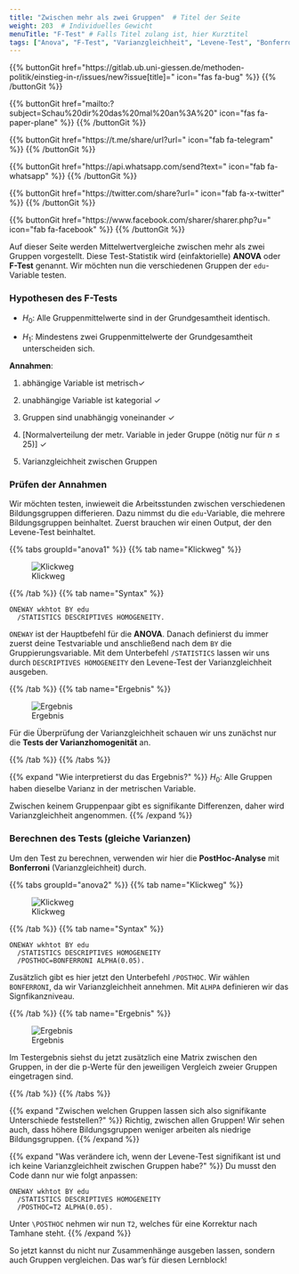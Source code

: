 ```yaml
---
title: "Zwischen mehr als zwei Gruppen"  # Titel der Seite
weight: 203  # Individuelles Gewicht 
menuTitle: "F-Test" # Falls Titel zulang ist, hier Kurztitel
tags: ["Anova", "F-Test", "Varianzgleichheit", "Levene-Test", "Bonferroni"]  # Tags hiereinsetzen; Kurzwort, was auf der Seite passsiert
---
```


{{% buttonGit href=\"https\:\/\/gitlab.ub.uni-giessen.de\/methoden-politik\/einstieg-in-r\/issues\/new?issue[title]=\" icon=\"fas fa-bug\" %}} {{% /buttonGit %}} 

{{% buttonGit href=\"mailto\:?subject=Schau\%20dir\%20das\%20mal\%20an\%3A\%20\" icon=\"fas fa-paper-plane\" %}} {{% /buttonGit %}}

{{% buttonGit href=\"https\:\/\/t.me\/share\/url?url=\" icon=\"fab fa-telegram\" %}} {{% /buttonGit %}}

{{% buttonGit href=\"https\:\/\/api.whatsapp.com\/send?text=\" icon=\"fab fa-whatsapp\" %}} {{% /buttonGit %}}

{{% buttonGit href=\"https\:\/\/twitter.com\/share?url=\" icon=\"fab fa-x-twitter\" %}} {{% /buttonGit %}}

{{% buttonGit href=\"https\:\/\/www.facebook.com\/sharer\/sharer.php?u=\" icon=\"fab fa-facebook\" %}} {{% /buttonGit %}}

Auf dieser Seite werden Mittelwertvergleiche zwischen mehr als zwei Gruppen vorgestellt. Diese Test-Statistik wird (einfaktorielle) **ANOVA** oder **F-Test** genannt. Wir möchten nun die verschiedenen Gruppen der `edu`-Variable testen. 

### Hypothesen des F-Tests

- $H_0$: Alle Gruppenmittelwerte sind in der Grundgesamtheit identisch.

- $H_1$: Mindestens zwei Gruppenmittelwerte der Grundgesamtheit unterscheiden sich.


**Annahmen**:

1. abhängige Variable ist metrisch$\checkmark$

2. unabhängige Variable ist kategorial $\checkmark$

3. Gruppen sind unabhängig voneinander $\checkmark$

4. [Normalverteilung der metr. Variable in jeder Gruppe (nötig nur für $n \leq 25$)] $\checkmark$

5. Varianzgleichheit zwischen Gruppen

### Prüfen der Annahmen

Wir möchten testen, inwieweit die Arbeitsstunden zwischen verschiedenen Bildungsgruppen differieren. Dazu nimmst du die `edu`-Variable, die mehrere Bildungsgruppen beinhaltet. Zuerst  brauchen wir einen Output, der den Levene-Test beinhaltet.

{{% tabs groupId=\"anova1\" %}}
{{% tab name=\"Klickweg\" %}}

![Klickweg](../gif/anova1.gif)

{{% /tab %}}
{{% tab name=\"Syntax\" %}}
```spss
ONEWAY wkhtot BY edu
  /STATISTICS DESCRIPTIVES HOMOGENEITY.
```

`ONEWAY` ist der Hauptbefehl für die **ANOVA**. Danach definierst du immer zuerst deine Testvariable und anschließend nach dem `BY` die Gruppierungsvariable. Mit dem Unterbefehl `/STATISTICS` lassen wir uns durch `DESCRIPTIVES HOMOGENEITY` den Levene-Test der Varianzgleichheit ausgeben. 

{{% /tab %}}
{{% tab name=\"Ergebnis\" %}}

![Ergebnis](../img/anova1.png)

Für die Überprüfung der Varianzgleichheit schauen wir uns zunächst nur die **Tests der Varianzhomogenität** an. 

{{% /tab %}}
{{% /tabs %}}

{{% expand \"Wie interpretierst du das Ergebnis?\" %}}
$H_0$: Alle Gruppen haben dieselbe Varianz in der metrischen Variable.

Zwischen keinem Gruppenpaar gibt es signifikante Differenzen, daher wird Varianzgleichheit angenommen. 
{{% /expand %}}

### Berechnen des Tests (gleiche Varianzen)

Um den Test zu berechnen, verwenden wir hier die **PostHoc-Analyse** mit **Bonferroni** (Varianzgleichheit) durch.

{{% tabs groupId=\"anova2\" %}}
{{% tab name=\"Klickweg\" %}}

![Klickweg](../gif/anova2.gif)

{{% /tab %}}
{{% tab name=\"Syntax\" %}}
```spss
ONEWAY wkhtot BY edu
  /STATISTICS DESCRIPTIVES HOMOGENEITY 
  /POSTHOC=BONFERRONI ALPHA(0.05).
```

Zusätzlich gibt es hier jetzt den Unterbefehl `/POSTHOC`. Wir wählen `BONFERRONI`, da wir Varianzgleichheit annehmen. Mit `ALHPA` definieren wir das Signfikanzniveau.

{{% /tab %}}
{{% tab name=\"Ergebnis\" %}}

![Ergebnis](../img/anova2.png)

Im Testergebnis siehst du jetzt zusätzlich eine Matrix zwischen den Gruppen, in der die p-Werte für den jeweiligen Vergleich zweier Gruppen eingetragen sind. 

{{% /tab %}}
{{% /tabs %}}

{{% expand \"Zwischen welchen Gruppen lassen sich also signifikante Unterschiede feststellen?\" %}}
Richtig, zwischen allen Gruppen! Wir sehen auch, dass höhere Bildungsgruppen weniger arbeiten als niedrige Bildungsgruppen.
{{% /expand %}}

{{% expand \"Was verändere ich, wenn der Levene-Test signifikant ist und ich keine Varianzgleichheit zwischen Gruppen habe?\" %}}
Du musst den Code dann nur wie folgt anpassen:
```spss
ONEWAY wkhtot BY edu
  /STATISTICS DESCRIPTIVES HOMOGENEITY 
  /POSTHOC=T2 ALPHA(0.05).
```

Unter `\POSTHOC` nehmen wir nun `T2`, welches für eine Korrektur nach Tamhane steht.
{{% /expand %}}

So jetzt kannst du nicht nur Zusammenhänge ausgeben lassen, sondern auch Gruppen vergleichen. Das war's für diesen Lernblock!